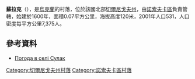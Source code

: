 {{coord|50|57|59|N|31|45|22|E|scale:100000|display=title}}

'''蘇拉克'''（{{lang-uk|Сулак}}），是[[烏克蘭|烏克蘭]]的村落，位於該國北部[[切爾尼戈夫州|切爾尼戈夫州]]，由[[諾索夫卡區|諾索夫卡區]]負責管轄，始建於1600年，面積0.07平方公里，海拔高度120米，2001年人口531，人口密度每平方公里7,375人。

==參考資料==
* [http://weather.in.ua/ua/chernigovskaja/25508 Погода в селі Сулак] {{Wayback|url=http://weather.in.ua/ua/chernigovskaja/25508 |date=20111220112736 }}

[[Category:切爾尼戈夫州村落|Category:切爾尼戈夫州村落]]
[[Category:諾索夫卡區村落|Category:諾索夫卡區村落]]


{{Chernihiv-geo-stub}}